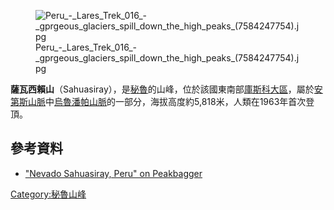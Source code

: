 [[Image:Peru_-_Lares_Trek_016_-_gprgeous_glaciers_spill_down_the_high_peaks_(7584247754).jpg|right]]

{{Coord|13|12|50|S|71|59|18|W|display=title}}

'''薩瓦西賴山'''（Sahuasiray），是[[秘魯|秘魯]]的山峰，位於該國東南部[[庫斯科大區|庫斯科大區]]，屬於[[安第斯山脈|安第斯山脈]]中[[烏魯潘帕山脈|烏魯潘帕山脈]]的一部分，海拔高度約5,818米，人類在1963年首次登頂。

==參考資料==
* [http://www.peakbagger.com/peak.aspx?pid=8483 "Nevado Sahuasiray, Peru" on Peakbagger] {{Wayback|url=http://www.peakbagger.com/peak.aspx?pid=8483 |date=20200919101451 }}

{{Peru-geo-stub}}
[[Category:秘魯山峰|Category:秘魯山峰]]